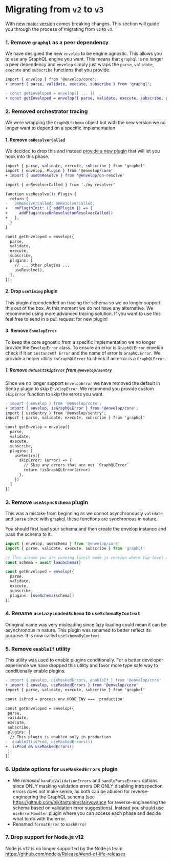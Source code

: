 # Migrating from `v2` to `v3`

With [new major version](https://github.com/n1ru4l/envelop/pull/1487) comes breaking changes. This section will guide you through the process of migrating from `v2` to `v3`.

### 1. Remove `graphql` as a peer dependency

We have designed the new `envelop` to be engine agnostic. This allows you to use any GraphQL engine you want. This means that `graphql` is no longer a peer dependency and `envelop` simply just wraps the `parse`, `validate`, `execute` and `subscribe` functions that you provide.

```diff
import { envelop } from '@envelop/core';
+ import { parse, validate, execute, subscribe } from 'graphql';

- const getEnveloped = envelop([ ... ])
+ const getEnveloped = envelop({ parse, validate, execute, subscribe, plugins: [ ... ] })
```

### 2. Removed orchestrator tracing

We were wrapping the `GraphQLSchema` object but with the new version we no longer want to depend on a specific implementation.

#### 1. Remove `onResolverCalled`

We decided to drop this and instead [provide a new plugin](https://github.com/n1ru4l/envelop/pull/1500) that will let you hook into this phase.

```diff
import { parse, validate, execute, subscribe } from 'graphql'
import { envelop, Plugin } from '@envelop/core'
+ import { useOnResolve } from '@envelop/on-resolve'

import { onResolverCalled } from './my-resolver'

function useResolve(): Plugin {
  return {
-   onResolverCalled: onResolverCalled,
+   onPluginInit: ({ addPlugin }) => {
+     addPlugin(useOnResolve(onResolverCalled))
+   },
  }
}

const getEnveloped = envelop({
  parse,
  validate,
  execute,
  subscribe,
  plugins: [
    // ... other plugins ...
    useResolve(),
  ],
});
```

#### 2. Drop `useTiming` plugin

This plugin dependended on tracing the schema so we no longer support this out of the box. At this moment we do not have any alternative. We recommned using more advanced tracing solution. If you want to use this feel free to send in a pull request for new plugin!

#### 3. Remove `EnvelopError`

To keep the core agnostic from a specific implementation we no longer provide the `EnvelopError` class. To ensure an error is `GraphQLError` envelop check if it an `instanceOf Error` and the name of error is `GraphQLError`. We provide a helper utility `isGraphQLError` to check if an error is a `GraphQLError`.

##### 1. Remove `defualtSkipError` from `@envelop/sentry`

Since we no longer support `EnvelopError` we have removed the default in Sentry plugin to skip `EnvelopError`. We recmmend you provide custom `skipError` function to skip the errors you want.

```diff
- import { envelop } from '@envelop/core';
+ import { envelop, isGraphQLError } from '@envelop/core';
import { useSentry } from '@envelop/sentry';
import { parse, validate, execute, subscribe } from 'graphql'

const getEnvelop = envelop({
  parse,
  validate,
  execute,
  subscribe,
  plugins: [
    useSentry({
      skipError: (error) => {
        // Skip any errors that are not `GraphQLError`
        return !isGraphQLError(error)
      },
    })
  ]
})
```

### 3. Remove `useAsyncSchema` plugin

This was a mistake from beginning as we cannot asynchronously `validate` and `parse` since with [`graphql`](https://github.com/graphql/graphql-js) these functions are synchronous in nature.

You should first load your schema and then create the envelop instance and pass the schema to it.

```ts
import { envelop, useSchema } from '@envelop/core'
import { parse, validate, execute, subscribe } from 'graphql'

// this assume you are running latest node js version where top-level await is supported
const schema = await loadSchema()

const getEnveloped = envelop({
  parse,
  validate,
  execute,
  subscribe,
  plugins: [useSchema(schema)]
})
```

### 4. Rename `useLazyLoadedSchema` to `useSchemaByContext`

Oringinal name was very misleading since lazy loading could mean it can be asynchronous in nature. This plugin was renamed to better reflect its purpose. It is now called `useSchemaByContext`

### 5. Remove `enableIf` utility

This utility was used to enable plugins conditionally. For a better developer experience we have dropped this utility and favor more type safe way to conditionally enable plugins.

```diff
- import { envelop, useMaskedErrors, enableIf } from '@envelop/core'
+ import { envelop, useMaskedErrors } from '@envelop/core'
import { parse, validate, execute, subscribe } from 'graphql'

const isProd = process.env.NODE_ENV === 'production'

const getEnveloped = envelop({
 parse,
 validate,
 execute,
 subscribe,
 plugins: [
  // This plugin is enabled only in production
-  enableIf(isProd, useMaskedErrors())
+  isProd && useMaskedErrors()
 ]
})
```

### 6. Update options for `useMaskedErrors` plugin

- We _removed_ `handleValidationErrors` and `handleParseErrors` options since ONLY masking validation errors OR ONLY disabling introspection errors does not make sense, as both can be abused for reverse-engineering the GraphQL schema (see https://github.com/nikitastupin/clairvoyance for reverse-engineering the schema based on validation error suggestions). Instead you should use `useErrorHandler` plugin where you can access each phase and decide what to do with the error.
- Renamed `formatError` to `maskError`

### 7. Drop support for Node.js v12

Node.js v12 is no longer supported by the Node.js team. https://github.com/nodejs/Release/#end-of-life-releases
